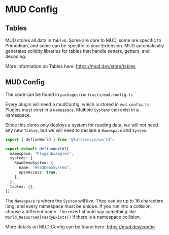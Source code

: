 # MUD Config

## Tables
MUD stores all data in `Table`s.  Some are core to MUD, some are specific to Primodium, and some can be specific to your Extension.  MUD automatically generates solidity libraries for tables that handle setters, getters, and decoding.

More information on Tables here: https://mud.dev/store/tables

## MUD Config
The code can be found in `packages/contracts/mud.config.ts`

Every plugin will need a mudConfig, which is stored in `mud.config.ts`. Plugins must exist in a `Namespace`. Multiple `Systems` can exist in a namespace.

Since this demo only deploys a system for reading data, we will not need any new `Tables`, but we will need to declare a `Namespace` and `System`.

```typescript
import { defineWorld } from "@latticexyz/world";

export default defineWorld({
  namespace: "PluginExamples",
  systems: {
    ReadDemoSystem: {
      name: "ReadDemoSystem",
      openAccess: true,
    },
  },
  tables: {},
});
```

The `Namespace` is where the `System` will live.  They can be up to 16 characters long, and every namespace must be unique. If you run into a collision, choose a different name.  The revert should say something like `World_ResourceAlreadyExists()` if there is a namespace collision.

More details on MUD Config can be found here: https://mud.dev/config
